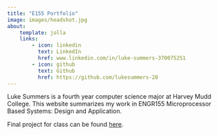 ```yaml
---
title: "E155 Portfolio"
image: images/headshot.jpg
about:
    template: jolla
    links:
        - icon: linkedin
          text: LinkedIn
          href: www.linkedin.com/in/luke-summers-370075251
        - icon: github
          text: Github
          href: https://github.com/lukesummers-20
---
```


Luke Summers is a fourth year computer science major at Harvey Mudd College. This website summarizes my work in ENGR155 Microprocessor Based Systems: Design and Application.

Final project for class can be found [here](https://maxdesomma.github.io/knight-light-portfolio/).
